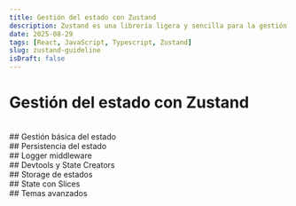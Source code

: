 ```yaml
---
title: Gestión del estado con Zustand
description: Zustand es una librería ligera y sencilla para la gestión del estado en aplicaciones React. A diferencia de otras soluciones más complejas como Redux, Zustand ofrece una API minimalista que facilita la creación y el manejo del estado global sin necesidad de configuraciones complicadas. Esta guía te enseñará cómo utilizar Zustand para gestionar el estado de tu aplicación de manera eficiente y efectiva, emplear middlewares, persistencia del estado, entre muchas otras cosas.
date: 2025-08-29
tags: [React, JavaScript, Typescript, Zustand]
slug: zustand-guideline
isDraft: false
---
```


# Gestión del estado con Zustand


<br />
## Gestión básica del estado


<br />
## Persistencia del estado


<br />
## Logger middleware


<br />
## Devtools y State Creators


<br />
## Storage de estados


<br />
## State con Slices


<br />
## Temas avanzados
